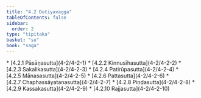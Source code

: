 ```yaml
---
title: "4.2 Dutiyavagga"
tableOfContents: false
sidebar:
  order: 2
type: "tipitaka"
basket: "su"
book: "saga"
---
```



<DynamicBreadcrumb />



<TableOfContents book="saga" section="4.2">
* [4.2.1 Pāsāṇasutta](4-2/4-2-1)
* [4.2.2 Kinnusīhasutta](4-2/4-2-2)
* [4.2.3 Sakalikasutta](4-2/4-2-3)
* [4.2.4 Patirūpasutta](4-2/4-2-4)
* [4.2.5 Mānasasutta](4-2/4-2-5)
* [4.2.6 Pattasutta](4-2/4-2-6)
* [4.2.7 Chaphassāyatanasutta](4-2/4-2-7)
* [4.2.8 Piṇḍasutta](4-2/4-2-8)
* [4.2.9 Kassakasutta](4-2/4-2-9)
* [4.2.10 Rajjasutta](4-2/4-2-10)
</TableOfContents>
